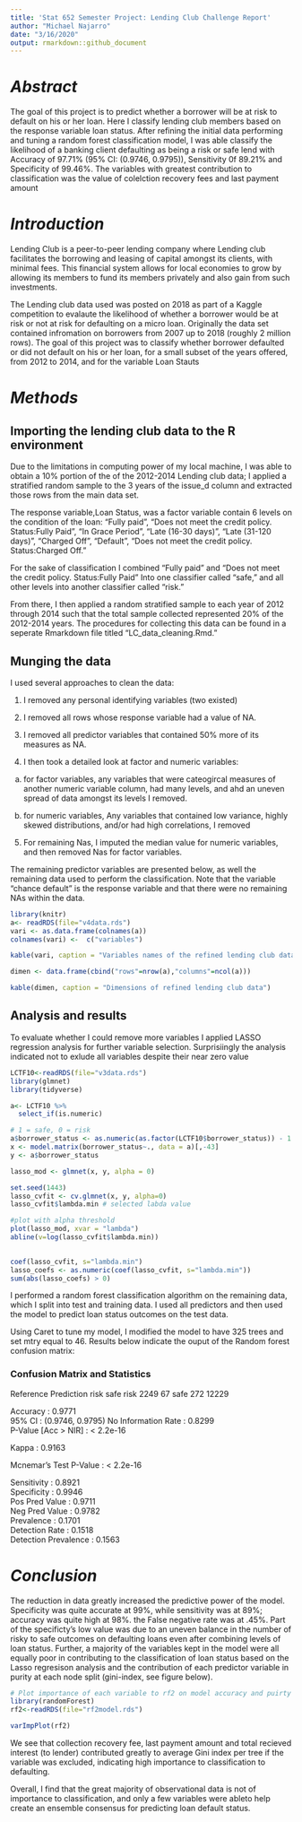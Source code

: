 ```yaml
---
title: 'Stat 652 Semester Project: Lending Club Challenge Report'
author: "Michael Najarro"
date: "3/16/2020"
output: rmarkdown::github_document
---
```


# *Abstract*

The goal of this project is to predict whether a borrower will be at risk to default on his or her loan. Here I classify lending club members based on the response variable loan status. After refining the initial data performing and tuning a random forest classification model, I was able classify the likelihood of a banking client defaulting as being a risk or safe lend with   Accuracy of 97.71% (95% CI: (0.9746, 0.9795)), Sensitivity 0f 89.21% and Specificity of 99.46%. The variables with greatest contribution to classification was the value of colelction recovery fees and last payment amount   


# *Introduction*
 Lending Club is a peer-to-peer lending company where Lending club facilitates the borrowing and leasing of capital amongst its clients, with minimal fees. This financial system allows for local economies to grow by allowing its members to fund its members privately and also gain from such investments.
 
 The Lending club data used was posted on 2018 as part of a Kaggle competition to evalaute the likelihood of whether a borrower would be at risk or not at risk for defaulting on a micro loan. Originally the data set contained infromation on borrowers from 2007 up to 2018 (roughly 2 million rows). The goal of this project was to  classify whether borrower defaulted or did not default on his or her loan, for a small subset of the years offered, from 2012 to 2014, and for the variable Loan Stauts

# *Methods* 

## Importing the lending club data to the R environment

Due to the limitations in computing power of my local machine, I was able to obtain a 10% portion of the of the 2012-2014 Lending club data; I applied a stratified random sample to the 3 years of the issue_d column and extracted those rows from the main data set.

The response variable,Loan Status, was a factor variable contain 6 levels on the condition of the loan: "Fully paid", "Does not meet the credit policy. Status:Fully Paid", "In Grace Period", "Late (16-30 days)", "Late (31-120 days)", "Charged Off", "Default", "Does not meet the credit policy. Status:Charged Off."

For the sake of classification I combined "Fully paid" and "Does not meet the credit policy. Status:Fully Paid" Into one classifier called "safe," and all other levels into another classifier called "risk."

From there, I then applied a random stratified sample to each year of 2012 through 2014 such that the total sample collected represented 20% of the 2012-2014 years. The procedures for collecting this data can be found in a seperate Rmarkdown file titled "LC_data_cleaning.Rmd." 

## Munging the data

I used several approaches to clean the data:

1. I removed any personal identifying variables (two existed)

2. I removed all rows whose response variable had a value of NA.

3. I removed all predictor variables that contained 50% more of its measures as NA.

4. I then took a detailed look at factor and numeric variables:
  
  a. for factor variables, any variables that were cateogircal measures of another numeric variable column, had many levels, and ahd an uneven spread of data amongst its levels I removed.
  
  b. for numeric variables, Any variables that contained low variance, highly skewed distributions, and/or had high correlations, I removed

5. For remaining Nas, I imputed the median value for numeric variables, and then removed Nas for factor variables.

The remaining predictor variables are presented below, as well the remaining data used to perform the classification. Note that the variable "chance default" is the response variable and that there were no remaining NAs within the data.

```r
library(knitr)
a<- readRDS(file="v4data.rds")
vari <- as.data.frame(colnames(a))
colnames(vari) <-  c("variables")

kable(vari, caption = "Variables names of the refined lending club data")
```


```r
dimen <- data.frame(cbind("rows"=nrow(a),"columns"=ncol(a)))

kable(dimen, caption = "Dimensions of refined lending club data")
```

## Analysis and results

To evaluate whether I could remove more variables I applied LASSO regression analysis for further variable selection. Surprisiingly the analysis indicated not to exlude all variables despite their near zero value

```r
LCTF10<-readRDS(file="v3data.rds")
library(glmnet)
library(tidyverse)

a<- LCTF10 %>%
  select_if(is.numeric)

# 1 = safe, 0 = risk
a$borrower_status <- as.numeric(as.factor(LCTF10$borrower_status)) - 1
x <- model.matrix(borrower_status~., data = a)[,-43]
y <- a$borrower_status

lasso_mod <- glmnet(x, y, alpha = 0)

set.seed(1443)
lasso_cvfit <- cv.glmnet(x, y, alpha=0)
lasso_cvfit$lambda.min # selected labda value

#plot with alpha threshold
plot(lasso_mod, xvar = "lambda")
abline(v=log(lasso_cvfit$lambda.min))

 
coef(lasso_cvfit, s="lambda.min")
lasso_coefs <- as.numeric(coef(lasso_cvfit, s="lambda.min"))
sum(abs(lasso_coefs) > 0)
```


I performed a random forest classification algorithm on the remaining data, which I split into test and training data. I used all predictors and then used the model to predict loan status outcomes on the test data. 

Using Caret to tune my model, I modified the model to have 325 trees and set mtry equal to 46. Results below indicate the ouput of the Random forest confusion matrix:

### **Confusion Matrix and Statistics**

Reference
Prediction  risk  safe
      risk  2249    67
      safe   272 12229
                                          
 Accuracy : 0.9771          
 95% CI : (0.9746, 0.9795)
 No Information Rate : 0.8299          
 P-Value [Acc > NIR] : < 2.2e-16       
                                          
 Kappa : 0.9163          
                                          
 Mcnemar's Test P-Value : < 2.2e-16       
                                          
 Sensitivity : 0.8921          
 Specificity : 0.9946          
 Pos Pred Value : 0.9711          
 Neg Pred Value : 0.9782          
 Prevalence : 0.1701          
 Detection Rate : 0.1518          
 Detection Prevalence : 0.1563  


#  *Conclusion* 

The reduction in data greatly increased the predictive power of the model. Specificity was quite accurate at 99%, while sensitivity was at 89%; accuracy was quite high at 98%. the False negative rate was at .45%. Part of the specificty's low value was due to an uneven balance in the number of risky to safe outcomes on defaulting loans even after combining levels  of loan status. Further, a majority of the variables kept in the model were all equally poor in contributing to the classification of loan status based on the Lasso regresison analysis and the contribution of each predictor variable in purity at each node split (gini-index, see figure below).

```r
# Plot importance of each variable to rf2 on model accuracy and puirty (gini index)
library(randomForest)
rf2<-readRDS(file="rf2model.rds")

varImpPlot(rf2)
```

We see that collection recovery fee, last payment amount and total recieved interest (to lender) contributed greatly to average Gini index per tree if the variable was excluded, indicating high importance to classification to defaulting.  

Overall, I find that the great majority of observational data is not of importance to classification, and only a few variables were ableto help create an ensemble consensus for predicting loan default status.